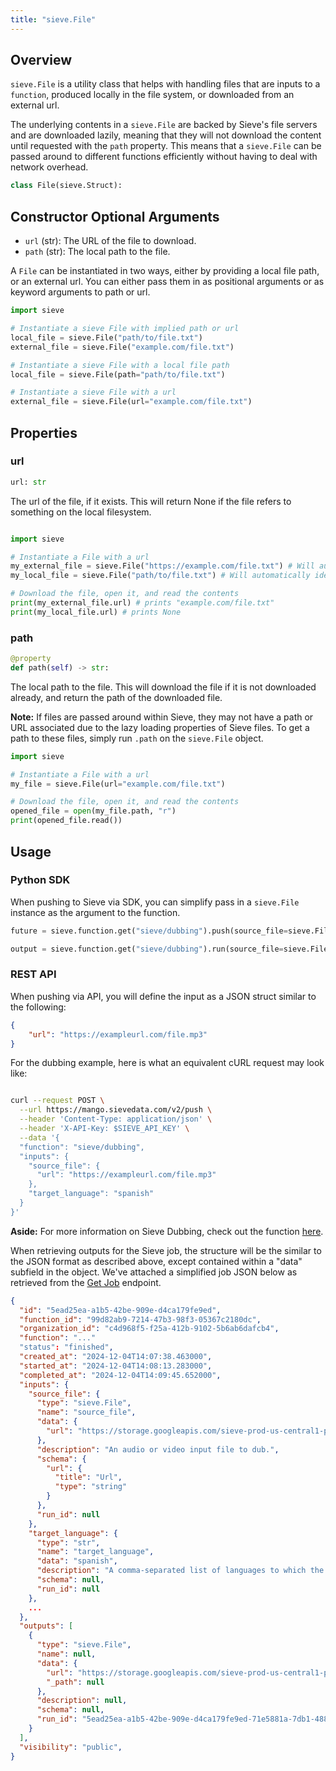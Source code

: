 ```yaml
---
title: "sieve.File"
---
```


## Overview

`sieve.File` is a utility class that helps with handling files that are inputs to a `function`, produced locally in the file system, or downloaded from an external url. 

The underlying contents in a `sieve.File` are backed by Sieve's file servers and are downloaded lazily, meaning that they will not download the content until requested with the `path` property. This means that a `sieve.File` can be passed around to different functions efficiently without having to deal with network overhead.

```python
class File(sieve.Struct):
```

## Constructor Optional Arguments
- `url` (str): The URL of the file to download.
- `path` (str): The local path to the file.

A `File` can be instantiated in two ways, either by providing a local file path, or an external url. You can either pass them in as positional arguments or as keyword arguments to path or url.

```python
import sieve

# Instantiate a sieve File with implied path or url
local_file = sieve.File("path/to/file.txt")
external_file = sieve.File("example.com/file.txt")

# Instantiate a sieve File with a local file path
local_file = sieve.File(path="path/to/file.txt")

# Instantiate a sieve File with a url
external_file = sieve.File(url="example.com/file.txt")

```

## Properties

### url

```python
url: str
```

The url of the file, if it exists. This will return None if the file refers to something on the local filesystem.

```python

import sieve

# Instantiate a File with a url
my_external_file = sieve.File("https://example.com/file.txt") # Will automatically identify it is a URL
my_local_file = sieve.File("path/to/file.txt") # Will automatically identify it is a local path

# Download the file, open it, and read the contents
print(my_external_file.url) # prints "example.com/file.txt"
print(my_local_file.url) # prints None
```

### path
```python
@property
def path(self) -> str:
```

The local path to the file. This will download the file if it is not downloaded already, and return the path of the downloaded file.

**Note:** If files are passed around within Sieve, they may not have a path or URL associated due to the lazy loading properties of Sieve files. To get a path to these files, simply run `.path` on the `sieve.File` object.

```python
import sieve

# Instantiate a File with a url
my_file = sieve.File(url="example.com/file.txt")

# Download the file, open it, and read the contents
opened_file = open(my_file.path, "r")
print(opened_file.read())
```

## Usage

### Python SDK

When pushing to Sieve via SDK, you can simplify pass in a `sieve.File` instance as the argument to the function.

```python
future = sieve.function.get("sieve/dubbing").push(source_file=sieve.File("path/to/audio.mp3), target_language="spanish") # Returns future 
```

```python
output = sieve.function.get("sieve/dubbing").run(source_file=sieve.File("path/to/audio.mp3), target_language="spanish") # Synchronous call
```

### REST API 

When pushing via API, you will define the input as a JSON struct similar to the following:

```json
{
    "url": "https://exampleurl.com/file.mp3"
}
```

For the dubbing example, here is what an equivalent cURL request may look like:

```bash

curl --request POST \
  --url https://mango.sievedata.com/v2/push \
  --header 'Content-Type: application/json' \
  --header 'X-API-Key: $SIEVE_API_KEY' \
  --data '{
  "function": "sieve/dubbing",
  "inputs": {
    "source_file": {
      "url": "https://exampleurl.com/file.mp3"
    },
    "target_language": "spanish"
  }
}'
```

**Aside:** For more information on Sieve Dubbing, check out the function [here](https://www.sievedata.com/functions/sieve/dubbing).

When retrieving outputs for the Sieve job, the structure will be the similar to the JSON format as described above, except contained within a "data" subfield in the object.
We've attached a simplified job JSON below as retrieved from the [Get Job](/reference-v2/api/get-job) endpoint.

```json
{
  "id": "5ead25ea-a1b5-42be-909e-d4ca179fe9ed",
  "function_id": "99d82ab9-7214-47b3-98f3-05367c2180dc",
  "organization_id": "c4d968f5-f25a-412b-9102-5b6ab6dafcb4",
  "function": "..."
  "status": "finished",
  "created_at": "2024-12-04T14:07:38.463000",
  "started_at": "2024-12-04T14:08:13.283000",
  "completed_at": "2024-12-04T14:09:45.652000",
  "inputs": {
    "source_file": {
      "type": "sieve.File",
      "name": "source_file",
      "data": {
        "url": "https://storage.googleapis.com/sieve-prod-us-central1-public-file-upload-bucket/99d82ab9-7214-47b3-98f3-05367c2180dc/5ead25ea-a1b5-42be-909e-d4ca179fe9ed-input-source_file.mp4"
      },
      "description": "An audio or video input file to dub.",
      "schema": {
        "url": {
          "title": "Url",
          "type": "string"
        }
      },
      "run_id": null
    },
    "target_language": {
      "type": "str",
      "name": "target_language",
      "data": "spanish",
      "description": "A comma-separated list of languages to which the audio will be translated. Default is \"spanish\". See supported languages in README.",
      "schema": null,
      "run_id": null
    },
    ...
  },
  "outputs": [
    {
      "type": "sieve.File",
      "name": null,
      "data": {
        "url": "https://storage.googleapis.com/sieve-prod-us-central1-public-file-upload-bucket/99d82ab9-7214-47b3-98f3-05367c2180dc/5ead25ea-a1b5-42be-909e-d4ca179fe9ed-output-4c2a3eb3-4134-4903-904a-34fa2b63fe34.mp4",
        "_path": null
      },
      "description": null,
      "schema": null,
      "run_id": "5ead25ea-a1b5-42be-909e-d4ca179fe9ed-71e5881a-7db1-4884-a6b4-295d0f9078f0"
    }
  ],
  "visibility": "public",
}